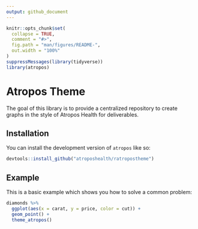 ```yaml
---
output: github_document
---
```


<!-- README.md is generated from README.Rmd. Please edit that file -->

```r
knitr::opts_chunk$set(
  collapse = TRUE,
  comment = "#>",
  fig.path = "man/figures/README-",
  out.width = "100%"
)
suppressMessages(library(tidyverse))
library(atropos)

```

# Atropos Theme

<!-- badges: start -->
<!-- badges: end -->

The goal of this library is to provide a centralized repository to create graphs in the style of Atropos Health for deliverables.

## Installation

You can install the development version of `atropos` like so:

``` r
devtools::install_github("atroposhealth/ratropostheme")
```

## Example

This is a basic example which shows you how to solve a common problem:

```r
diamonds %>% 
  ggplot(aes(x = carat, y = price, color = cut)) +
  geom_point() +
  theme_atropos()
```
